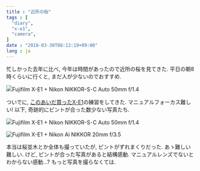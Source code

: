 ```yaml
---
title : "近所の桜"
tags : [
  "diary",
  "x-e1",
  "camera",
]
date : "2018-03-30T08:12:19+09:00"
lang : ja
---
```


忙しかった去年に比べ, 今年は時間があったので近所の桜を見てきた.
平日の朝8時くらいに行くと, まだ人が少ないのでおすすめ.

![Fujifilm X-E1 + Nikon NIKKOR-S･C Auto 50mm f/1.4](./cherry-blossoms-1.jpg)

ついでに, [このあいだ買ったX-E1](/blog/camera/x-e1/)の練習をしてきた. マニュアルフォーカス難しい!
以下, 奇跡的にピントが合った数少ない写真たち.

![Fujifilm X-E1 + Nikon NIKKOR-S･C Auto 50mm f/1.4](./cherry-blossoms-2.jpg)

![Fujifilm X-E1 + Nikon Ai NIKKOR 20mm f/3.5](./cherry-blossoms-3.jpg)

本当は桜並木とか全体も撮っていたが, ピントがずれまくりだった.
あゝ難しい難しい.
けど, ピントが合った写真があると結構感動.
マニュアルレンズでないとわからない感動...?
もっと写真を撮らなくては.
